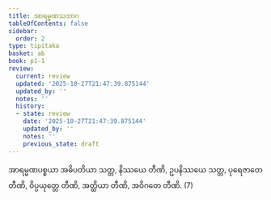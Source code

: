 ```yaml
---
title: အာရမ္မဏသဘာဂ
tableOfContents: false
sidebar:
  order: 2
type: tipitaka
basket: ab
book: p1-1
review:
  current: review
  updated: '2025-10-27T21:47:39.875144'
  updated_by: ''
  notes: ''
  history:
  - state: review
    date: '2025-10-27T21:47:39.875144'
    updated_by: ''
    notes: ''
    previous_state: draft
---
```



<ReviewStatus review={frontmatter.review} showDetails={true} />

<HypothesisAnnotation frontmatter={frontmatter} />

<DynamicBreadcrumb />

<Division number="308" book="p1-1" e="ch" v="36" p="95">

<Paragraph number="1016" book="p1-1">
အာရမ္မဏပစ္စယာ အဓိပတိယာ သတ္တ, နိဿယေ တီဏိ, ဥပနိဿယေ သတ္တ, ပုရေဇာတေ တီဏိ, ဝိပ္ပယုတ္တေ တီဏိ, အတ္ထိယာ တီဏိ, အဝိဂတေ တီဏိ. (7)
</Paragraph>
</Division>
